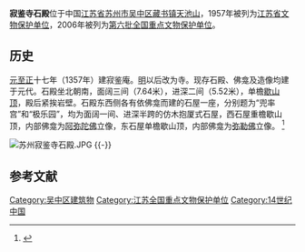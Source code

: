 {{coord|31|17|54|N|120|28|27|E|display=title|scale:10000}}
{{文物保护单位
| 级别 = 全国
| 名称 = 寂鉴寺石殿
| 图片 = 
| 所在 = [[江苏省|江苏省]][[苏州市|苏州市]]
| 分类 = 古建筑
| 时代 = [[元朝|元]]
| 编号 = [[第六批全国重点文物保护单位|第六批]]第519项
| 登录 = 2006年5月25日
}}

'''寂鉴寺石殿'''位于中国[[江苏省|江苏省]][[苏州市|苏州市]][[吴中区|吴中区]][[藏书镇|藏书镇]][[天池山|天池山]]，1957年被列为[[江苏省文物保护单位|江苏省文物保护单位]]，2006年被列为[[第六批全国重点文物保护单位|第六批全国重点文物保护单位]]。

==历史==
[[元朝|元]][[至正|至正]]十七年（1357年）建寂鉴庵。[[明朝|明]]以后改为寺。现存石殿、佛龛及造像均建于元代。石殿坐北朝南，面阔三间（7.64米），进深二间（5.52米），单檐[[歇山顶|歇山顶]]，殿后紧挨岩壁。石殿东西侧各有依佛龛而建的石屋一座，分别题为“兜率宫”和“极乐园”，均为面阔一间、进深半跨的仿木抱厦式石屋，西石屋重檐歇山顶，内部佛龛为[[阿弥陀佛|阿弥陀佛]]立像，东石屋单檐歇山顶，内部佛龛为[[弥勒佛|弥勒佛]]立像。
<ref>{{Cite book |author=国家文物局 编 |title=全国重点文物保护单位（第六批）·第Ⅴ卷 |publisher=文物出版社 |year=2008 |isbn=978-7-5010-2446-9 |pages=60 }}</ref>

[[File:苏州寂鉴寺石殿.JPG|left]]
{{-}}
==参考文献==
{{reflist}}

{{江苏全国重点文物保护单位}}

{{DEFAULTSORT:ji}}
[[Category:吴中区建筑物|Category:吴中区建筑物]]
[[Category:江苏全国重点文物保护单位|Category:江苏全国重点文物保护单位]]
[[Category:14世纪中国|Category:14世纪中国]]